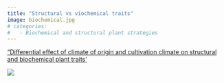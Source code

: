 ```yaml
---
title: "Structural vs viochemical traits"
image: biochemical.jpg
# categories: 
#   - Biochemical and structural plant strategies
---
```


["Differential effect of climate of origin and cultivation climate on structural and biochemical plant traits'](https://datadryad.org/dataset/doi:10.5061/dryad.x0k6djhpz)

![](biochemical.jpg)
